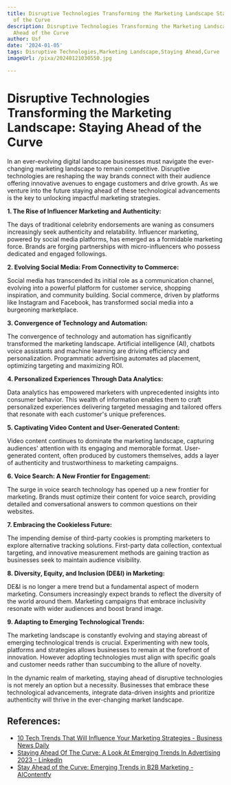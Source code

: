 ```yaml
---
title: Disruptive Technologies Transforming the Marketing Landscape Staying Ahead
  of the Curve
description: Disruptive Technologies Transforming the Marketing Landscape Staying
  Ahead of the Curve
author: Usf
date: '2024-01-05'
tags: Disruptive Technologies,Marketing Landscape,Staying Ahead,Curve
imageUrl: /pixa/20240121030550.jpg

---
```

# Disruptive Technologies Transforming  the Marketing Landscape:  Staying Ahead of the Curve

In an ever-evolving digital landscape businesses must navigate the ever-changing  marketing landscape to remain competitive. Disruptive technologies are reshaping the way brands connect with their  audience offering  innovative avenues to engage customers and drive growth. As we venture into the future staying ahead of these technological advancements is  the key to unlocking impactful marketing strategies.

**1. The Rise of Influencer Marketing and Authenticity:**

The days of  traditional celebrity endorsements  are waning as consumers increasingly seek authenticity and relatability. Influencer marketing, powered by social media platforms, has emerged as a formidable marketing force. Brands  are forging partnerships with micro-influencers who possess dedicated and engaged followings.

**2. Evolving Social Media:  From Connectivity to Commerce:**

Social media has transcended its initial role as a communication  channel, evolving into a powerful  platform for customer service, shopping inspiration, and community building. Social commerce, driven by platforms like Instagram and Facebook, has transformed social media into a  burgeoning marketplace.

**3. Convergence of  Technology and Automation:**

The convergence of technology and  automation has significantly transformed the marketing landscape. Artificial intelligence (AI), chatbots voice assistants and machine learning are  driving efficiency and personalization.  Programmatic  advertising automates ad placement, optimizing targeting and maximizing ROI.

**4. Personalized Experiences Through Data Analytics:**

Data analytics has empowered marketers with unprecedented insights into consumer behavior. This wealth of information enables them to craft personalized experiences delivering targeted messaging and tailored offers that resonate  with each customer's unique preferences.

**5. Captivating Video Content  and User-Generated Content:**

Video content continues to dominate the  marketing landscape, capturing audiences'  attention with its engaging and memorable format. User-generated content, often produced by customers themselves, adds  a layer  of authenticity and trustworthiness to marketing campaigns.

**6. Voice Search: A  New Frontier for Engagement:**

The surge in voice search  technology has opened up a new frontier for  marketing. Brands must optimize  their content for voice search, providing detailed and conversational answers to common  questions on their websites.

**7.  Embracing the  Cookieless Future:**

The impending demise of third-party cookies is prompting marketers to  explore alternative tracking solutions.  First-party data collection, contextual targeting, and innovative  measurement methods are gaining traction as businesses seek to maintain audience visibility.

**8. Diversity, Equity,  and Inclusion (DE&I) in Marketing:**

DE&I  is no longer a  mere trend but a fundamental aspect of modern marketing. Consumers increasingly expect brands to reflect the diversity of the world around them. Marketing campaigns that  embrace inclusivity resonate with wider audiences and boost brand image.

**9. Adapting to Emerging Technological Trends:**

The marketing  landscape  is constantly evolving and staying abreast of emerging technological trends is crucial. Experimenting with new tools, platforms and  strategies allows businesses to remain at the forefront of innovation. However  adopting technologies  must align with specific goals and customer needs rather than succumbing  to the allure of novelty.

In the dynamic realm of marketing, staying ahead of disruptive technologies is not merely an option but a necessity. Businesses that embrace these  technological advancements, integrate data-driven insights and prioritize authenticity  will thrive  in  the ever-changing market landscape.

## References:
- [10 Tech Trends That Will Influence Your Marketing Strategies - Business News Daily](https://www.businessnewsdaily.com/8564-future-of-marketing.html)
- [Staying Ahead Of The Curve: A Look At Emerging Trends In Advertising 2023 - LinkedIn](https://www.linkedin.com/pulse/staying-ahead-curve-look-emerging-trends-advertising-2023?trk=pulse-article_more-articles_related-content-card)
- [Stay Ahead of the Curve: Emerging Trends in B2B Marketing - AIContentfy](https://aicontentfy.com/en/blog/stay-ahead-of-curve-emerging-trends-in-marketing)

